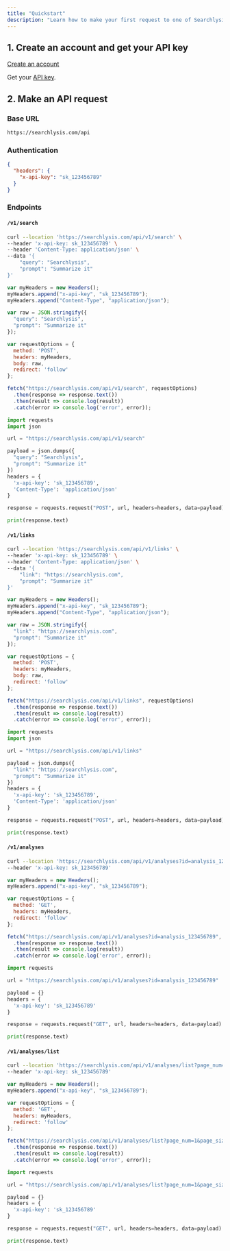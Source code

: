 ```yaml
---
title: "Quickstart"
description: "Learn how to make your first request to one of Searchlysis’s API endpoints"
---
```


## 1\. Create an account and get your API key

[Create an account](https://searchlysis.com/key)

Get your [API key](https://searchlysis.com/key).

## 2\. Make an API request

### Base URL

```txt
https://searchlysis.com/api
```

### Authentication

```json API Key
{
  "headers": {
    "x-api-key": "sk_123456789"
  }
}
```

### Endpoints

#### `/v1/search`

<RequestExample>

```bash cURL
curl --location 'https://searchlysis.com/api/v1/search' \
--header 'x-api-key: sk_123456789' \
--header 'Content-Type: application/json' \
--data '{
    "query": "Searchlysis",
    "prompt": "Summarize it"
}'
```


```javascript JavaScript
var myHeaders = new Headers();
myHeaders.append("x-api-key", "sk_123456789");
myHeaders.append("Content-Type", "application/json");

var raw = JSON.stringify({
  "query": "Searchlysis",
  "prompt": "Summarize it"
});

var requestOptions = {
  method: 'POST',
  headers: myHeaders,
  body: raw,
  redirect: 'follow'
};

fetch("https://searchlysis.com/api/v1/search", requestOptions)
  .then(response => response.text())
  .then(result => console.log(result))
  .catch(error => console.log('error', error));
```


```python Python
import requests
import json

url = "https://searchlysis.com/api/v1/search"

payload = json.dumps({
  "query": "Searchlysis",
  "prompt": "Summarize it"
})
headers = {
  'x-api-key': 'sk_123456789',
  'Content-Type': 'application/json'
}

response = requests.request("POST", url, headers=headers, data=payload)

print(response.text)
```

</RequestExample>

#### `/v1/links`

<RequestExample>

```bash cURL
curl --location 'https://searchlysis.com/api/v1/links' \
--header 'x-api-key: sk_123456789' \
--header 'Content-Type: application/json' \
--data '{
    "link": "https://searchlysis.com",
    "prompt": "Summarize it"
}'
```


```javascript JavaScript
var myHeaders = new Headers();
myHeaders.append("x-api-key", "sk_123456789");
myHeaders.append("Content-Type", "application/json");

var raw = JSON.stringify({
  "link": "https://searchlysis.com",
  "prompt": "Summarize it"
});

var requestOptions = {
  method: 'POST',
  headers: myHeaders,
  body: raw,
  redirect: 'follow'
};

fetch("https://searchlysis.com/api/v1/links", requestOptions)
  .then(response => response.text())
  .then(result => console.log(result))
  .catch(error => console.log('error', error));
```


```python Python
import requests
import json

url = "https://searchlysis.com/api/v1/links"

payload = json.dumps({
  "link": "https://searchlysis.com",
  "prompt": "Summarize it"
})
headers = {
  'x-api-key': 'sk_123456789',
  'Content-Type': 'application/json'
}

response = requests.request("POST", url, headers=headers, data=payload)

print(response.text)
```

</RequestExample>

#### `/v1/analyses`

<RequestExample>

```bash cURL
curl --location 'https://searchlysis.com/api/v1/analyses?id=analysis_123456789' \
--header 'x-api-key: sk_123456789'
```


```javascript JavaScript
var myHeaders = new Headers();
myHeaders.append("x-api-key", "sk_123456789");

var requestOptions = {
  method: 'GET',
  headers: myHeaders,
  redirect: 'follow'
};

fetch("https://searchlysis.com/api/v1/analyses?id=analysis_123456789", requestOptions)
  .then(response => response.text())
  .then(result => console.log(result))
  .catch(error => console.log('error', error));
```


```python Python
import requests

url = "https://searchlysis.com/api/v1/analyses?id=analysis_123456789"

payload = {}
headers = {
  'x-api-key': 'sk_123456789'
}

response = requests.request("GET", url, headers=headers, data=payload)

print(response.text)
```

</RequestExample>

#### `/v1/analyses/list`

<RequestExample>

```bash cURL
curl --location 'https://searchlysis.com/api/v1/analyses/list?page_num=1&page_size=10' \
--header 'x-api-key: sk_123456789'
```


```javascript JavaScript
var myHeaders = new Headers();
myHeaders.append("x-api-key", "sk_123456789");

var requestOptions = {
  method: 'GET',
  headers: myHeaders,
  redirect: 'follow'
};

fetch("https://searchlysis.com/api/v1/analyses/list?page_num=1&page_size=10", requestOptions)
  .then(response => response.text())
  .then(result => console.log(result))
  .catch(error => console.log('error', error));
```


```python Python
import requests

url = "https://searchlysis.com/api/v1/analyses/list?page_num=1&page_size=10"

payload = {}
headers = {
  'x-api-key': 'sk_123456789'
}

response = requests.request("GET", url, headers=headers, data=payload)

print(response.text)
```

</RequestExample>